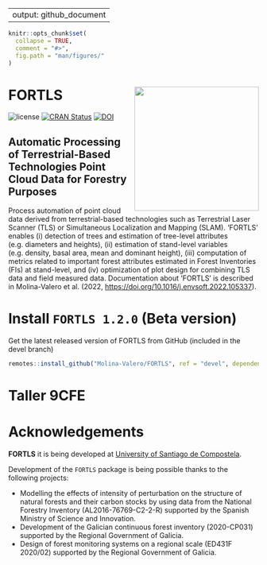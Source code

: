 
---
output: github_document
---

<!-- README.md is generated from README.Rmd. Please edit that file -->

```r
knitr::opts_chunk$set(
  collapse = TRUE,
  comment = "#>",
  fig.path = "man/figures/"
)
```

# FORTLS <img src="man/figures/logo.png" align="right" alt="" width="250" />

<!-- badges: start -->
![license](https://img.shields.io/badge/Licence-GPL--3-blue.svg)
[![CRAN Status](https://www.r-pkg.org/badges/version/FORTLS)](https://cran.r-project.org/package=FORTLS){.FORTLS-release}
[![DOI](https://zenodo.org/badge/DOI/10.3390/IECF2020-08066.svg)](https://doi.org/10.1016/j.envsoft.2022.105337)
<!-- badges: end -->

## Automatic Processing of Terrestrial-Based Technologies Point Cloud Data for Forestry Purposes
Process automation of point cloud data derived from terrestrial-based technologies such as Terrestrial Laser Scanner (TLS) or Simultaneous Localization and Mapping (SLAM). 'FORTLS' enables (i) detection of trees and estimation of tree-level attributes (e.g. diameters and heights), (ii) estimation of stand-level variables (e.g. density, basal area, mean and dominant height), (iii) computation of metrics related to important forest attributes estimated in Forest Inventories (FIs) at stand-level, and (iv) optimization of plot design for combining TLS data and field measured data. Documentation about 'FORTLS' is described in Molina-Valero et al. (2022, <https://doi.org/10.1016/j.envsoft.2022.105337>).

# Install `FORTLS 1.2.0` (Beta version)

Get the latest released version of FORTLS from GitHub (included in the devel branch)

```r
remotes::install_github("Molina-Valero/FORTLS", ref = "devel", dependencies = TRUE)
```

# Taller 9CFE


# Acknowledgements 

**FORTLS** it is being developed at [University of Santiago de Compostela](https://www.usc.gal/en).

Development of the `FORTLS` package is being possible thanks to the following projects:

* Modelling the effects of intensity of perturbation on the structure of natural forests and their carbon stocks by using data from the National Forestry Inventory (AL2016-76769-C2-2-R) supported by the Spanish Ministry of Science and Innovation.
* Development of the Galician continuous forest inventory (2020-CP031) supported by the Regional Government of Galicia.
* Design of forest monitoring systems on a regional scale (ED431F 2020/02) supported by the Regional Government of Galicia.

